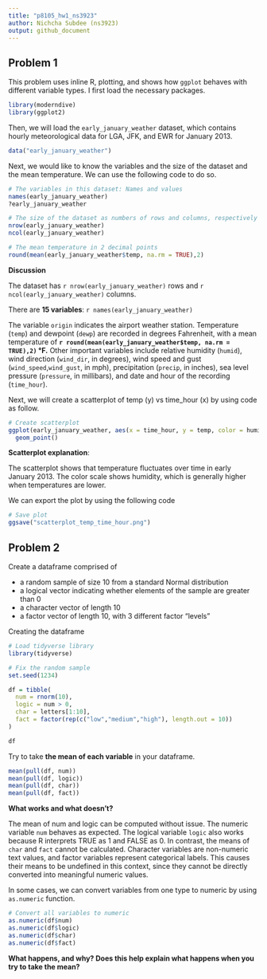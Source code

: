```yaml
---
title: "p8105_hw1_ns3923"
author: Nichcha Subdee (ns3923)
output: github_document
---
```


## Problem 1
This problem uses inline R, plotting, and shows how `ggplot` behaves with different variable types. I first load the necessary packages.

```r
library(moderndive)
library(ggplot2)
```

Then, we will load the `early_january_weather` dataset, which contains hourly meteorological data for LGA, JFK, and EWR for January 2013.

```r
data("early_january_weather")
```

Next, we would like to know the variables and the size of the dataset and the mean temperature. We can use the following code to do so.

```r
# The variables in this dataset: Names and values
names(early_january_weather)
?early_january_weather

# The size of the dataset as numbers of rows and columns, respectively
nrow(early_january_weather)
ncol(early_january_weather)

# The mean temperature in 2 decimal points
round(mean(early_january_weather$temp, na.rm = TRUE),2)
```
**Discussion**

The dataset has `r nrow(early_january_weather)` rows and `r ncol(early_january_weather)` columns.  

There are **15 variables**: `r names(early_january_weather)`

The variable `origin` indicates the airport weather station. Temperature (`temp`) and dewpoint (`dewp`) are recorded in degrees Fahrenheit, with a mean temperature of **`r round(mean(early_january_weather$temp, na.rm = TRUE),2)` °F.** Other important variables include relative humidity (`humid`), wind direction (`wind_dir`, in degrees), wind speed and gust (`wind_speed`,`wind_gust`, in mph), precipitation (`precip`, in inches), sea level pressure (`pressure`, in millibars), and date and hour of the recording (`time_hour`).

Next, we will create a scatterplot of temp (y) vs time_hour (x) by using code as follow.

```r
# Create scatterplot
ggplot(early_january_weather, aes(x = time_hour, y = temp, color = humid)) +
  geom_point()

```

**Scatterplot explanation**:

The scatterplot shows that temperature fluctuates over time in early January 2013. The color scale shows humidity, which is generally higher when temperatures are lower.

We can export the plot by using the following code
```r
# Save plot
ggsave("scatterplot_temp_time_hour.png")
```

## Problem 2
Create a dataframe comprised of 

*  a random sample of size 10 from a standard Normal distribution
*  a logical vector indicating whether elements of the sample are greater than 0
*  a character vector of length 10
*  a factor vector of length 10, with 3 different factor “levels”

Creating the dataframe

```r
# Load tidyverse library
library(tidyverse)
```

```r
# Fix the random sample
set.seed(1234)

df = tibble(
  num = rnorm(10),
  logic = num > 0,
  char = letters[1:10],
  fact = factor(rep(c("low","medium","high"), length.out = 10))
)

df
```

Try to take **the mean of each variable** in your dataframe. 

```r
mean(pull(df, num))
mean(pull(df, logic))
mean(pull(df, char))
mean(pull(df, fact))
```

**What works and what doesn’t?**

The mean of num and logic can be computed without issue. The numeric variable `num` behaves as expected. The logical variable `logic` also works because R interprets TRUE as 1 and FALSE as 0. In contrast, the means of `char` and `fact` cannot be calculated. Character variables are non-numeric text values, and factor variables represent categorical labels. This causes their means to be undefined in this context, since they cannot be directly converted into meaningful numeric values.

In some cases, we can convert variables from one type to numeric by using `as.numeric` function.

```r
# Convert all variables to numeric
as.numeric(df$num)
as.numeric(df$logic)
as.numeric(df$char)
as.numeric(df$fact)
```

**What happens, and why? Does this help explain what happens when you try to take the mean?**















